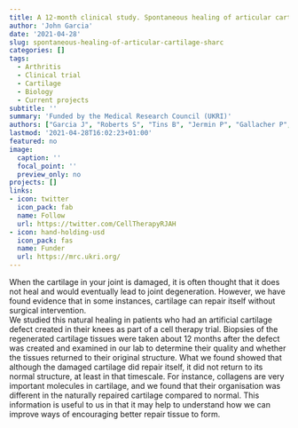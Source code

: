 ```yaml
---
title: A 12-month clinical study. Spontaneous healing of articular cartilage (SHARC study)
author: 'John Garcia'
date: '2021-04-28'
slug: spontaneous-healing-of-articular-cartilage-sharc
categories: []
tags:
  - Arthritis
  - Clinical trial
  - Cartilage
  - Biology
  - Current projects
subtitle: ''
summary: 'Funded by the Medical Research Council (UKRI)'
authors: ["Garcia J", "Roberts S", "Tins B", "Jermin P", "Gallacher P", "Kehoe O", "Wright K", "Stewart C", "Kuiper JH"]
lastmod: '2021-04-28T16:02:23+01:00'
featured: no
image:
  caption: ''
  focal_point: ''
  preview_only: no
projects: []
links:
- icon: twitter
  icon_pack: fab
  name: Follow
  url: https://twitter.com/CellTherapyRJAH
- icon: hand-holding-usd
  icon_pack: fas
  name: Funder
  url: https://mrc.ukri.org/
---
```


When the cartilage in your joint is damaged, it is often thought that it does not heal and would eventually lead to joint degeneration. 
However, we have found evidence that in some instances, cartilage can repair itself without surgical intervention.  
We studied this natural healing in patients who had an artificial cartilage defect created in their knees as part of a cell therapy trial. 
Biopsies of the regenerated cartilage tissues were taken about 12 months after the defect was created and examined in our lab to determine their quality and whether the tissues returned to their original structure. 
What we found showed that although the damaged cartilage did repair itself, it did not return to its normal structure, at least in that timescale. 
For instance, collagens are very important molecules in cartilage, and we found that their organisation was different in the naturally repaired cartilage compared to normal. 
This information is useful to us in that it may help to understand how we can improve ways of encouraging better repair tissue to form. 
